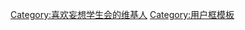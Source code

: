 {{Userbox
  |border-c = #000000
  |border-s = 1
  |id-c     = #FFFF00
  |id-s     = 
  |id-fc    = #000000
  |info-c   = #FF8000
  |info-s   = 10
  |info-fc  = #FFFFFF
  |id       = [[妄想学生会|<span lang="en">SYD</span>]]
  |info     = &nbsp;<span lang="en">'''We love Osai. We are [[:Category:喜欢妄想学生会的维基人|<span style="color: #FFFFFF;">SYD</span>]]!'''</span>
  |nocat    = {{{nocat|}}}
}}<includeonly>[[Category:喜欢妄想学生会的维基人]]</includeonly><noinclude>
[[Category:用户框模板]]
</noinclude>